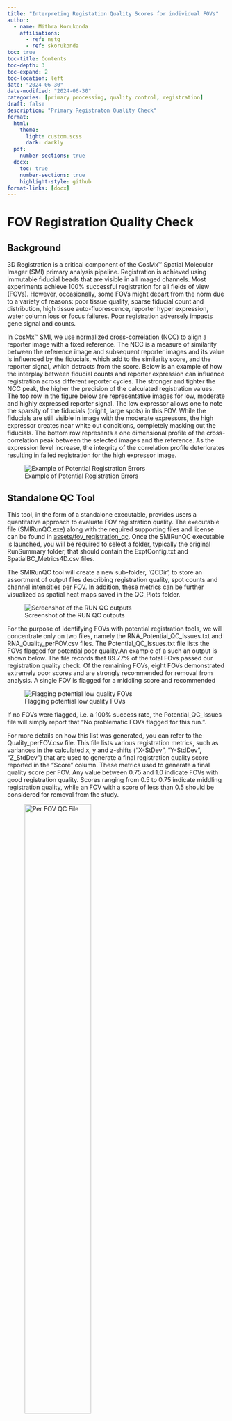 ```yaml
---
title: "Interpreting Registation Quality Scores for individual FOVs"
author:
  - name: Mithra Korukonda
    affiliations:
      - ref: nstg
      - ref: skorukonda
toc: true
toc-title: Contents
toc-depth: 3
toc-expand: 2
toc-location: left
date: "2024-06-30"
date-modified: "2024-06-30"
categories: [primary processing, quality control, registration]
draft: false
description: "Primary Registraton Quality Check" 
format: 
  html:
    theme: 
      light: custom.scss
      dark: darkly
  pdf:
    number-sections: true
  docx:
    toc: true
    number-sections: true
    highlight-style: github
format-links: [docx]
---
```


# FOV Registration Quality Check

## Background

3D Registration is a critical component of the CosMx&#8482; Spatial Molecular Imager (SMI) primary analysis pipeline. Registration is achieved using immutable fiducial beads that are visible in all imaged channels. Most experiments achieve 100% successful registration for all fields of view (FOVs). However, occasionally, some FOVs might depart from the norm due to a variety of reasons:  poor tissue quality, sparse fiducial count and distribution, high tissue auto-fluorescence, reporter hyper expression, water column loss or focus failures. Poor registration adversely impacts gene signal and counts.

In CosMx&#8482; SMI, we use normalized cross-correlation (NCC) to align a reporter image with a fixed reference. The NCC is a measure of similarity between the reference image and subsequent reporter images and its value is influenced by the fiducials, which add to the similarity score, and the reporter signal, which detracts from the score. Below is an example of how the interplay between fiducial counts and reporter expression can influence registration across different reporter cycles. The stronger and tighter the NCC peak, the higher the precision of the calculated registration values. The top row in the figure below are representative images for low, moderate and highly expressed reporter signal. The low expressor allows one to note the sparsity of the fiducials (bright, large spots) in this FOV. While the fiducials are still visible in image with the moderate expressors, the high expressor creates near white out conditions, completely masking out the fiducials.  The bottom row represents a one dimensional profile of the cross-correlation peak between the selected images and the reference. As the expression level increase, the integrity of the correlation profile deteriorates resulting in failed registration for the high expressor image. 

![Example of Potential Registration Errors](figures/Registration_Failure_Example.png)

## Standalone QC Tool
This tool, in the form of a standalone executable, provides users a quantitative approach to evaluate FOV registration quality. The executable file (SMIRunQC.exe) along with the required supporting files and license can be found in [assets/fov_registration_qc](
https://github.com/Nanostring-Biostats/CosMx-Analysis-Scratch-Space/tree/Main/assets/fov_registration_qc){target="_blank"}. Once the SMIRunQC executable is launched, you will be required to select a folder, typically the original RunSummary folder, that should contain the ExptConfig.txt and SpatialBC_Metrics4D.csv files. 


The SMIRunQC tool will create a new sub-folder, 'QCDir', to store an assortment of output files describing registration quality, spot counts and channel intensities per FOV. In addition, these metrics can be further visualized as spatial heat maps saved in the QC_Plots folder.

![Screenshot of the RUN QC outputs](figures/QCDir_Outputs_Screenshot.png)

For the purpose of identifying FOVs with potential registration tools,  we will concentrate only on two files, namely the 
RNA_Potential_QC_Issues.txt and RNA_Quality_perFOV.csv files. The Potential_QC_Issues.txt file lists the FOVs flagged for potential poor quality.An example of a such an output is shown below. The file records that 89.77% of the total FOvs passed our registration quality check. Of the remaining FOVs,  eight FOVs demonstrated extremely poor scores and are strongly recommended for removal from analysis. A single FOV is flagged for a middling score and recommended 

![Flagging potential low quality FOVs](figures/Potential_QC_Issues.png)

If no FOVs were flagged, i.e. a 100% success rate, the Potential_QC_Issues file will simply report that "No problematic FOVs flagged for this run.". 

For more details on how this list was generated, you can refer to the Quality_perFOV.csv file. This file lists various registration metrics, such as variances in the calculated x, y and z-shifts ("X-StDev", "Y-StdDev", "Z_StdDev") that are used to generate a final registration quality score reported in the "Score" column. These metrics used to generate a final quality score per FOV. Any value between 0.75 and 1.0 indicate FOVs with good registration quality. Scores ranging from 0.5 to 0.75 indicate middling registration quality, while an FOV with a score of less than 0.5 should be considered for removal from the study. 

![Per FOV QC File](figures/Quality_perFOV_File_Score_Std.png){width=60%}

This file further characterizes the registration score across reporters and cycles. This form of delineation provides insight into the mode of failure - for instance, reporter specific failures could be observed if the expression levels in that reporter overwhelm the fiducial signal. Cycle specific failures would be indicative of fluidic or water columns issues. In the example below, FOV 1 has lost registration in specific reporters (N07, N15, N17) for the last 3 cycles. This is indicative of possible hyper-expression in the registration channel. As the fiducials bleach with increasing cumulative exposure, this Consequently, the FOV is assigned a middling score of 0.62. Meanwhile, FOV 30 displays a loss of registration across all reporters. Looking at the corresponding data per cycle, it is obvious that this particular FOV suffered from complete loss of registration from cycle 5 onward. This FOV must therefore be removed from downstream analysis. 

![Per FOV QC File](figures/Quality_perFOV_File_Score_PerReporterCycle.png)

## Plots description
These same metrics can be visualized in the form of scatter plots presented in FOV_RegistrationStats.pdf. The example before displays the spatial locations of the FOVs in the experiment with the color indicating the quality score per FOV. The top row displays the standard deviation in the x, y and z-shifts across the run. While the final score and cross correlation statistics are plotted in the bottom row. In the example below, we observe certain FOVs have higher than average variation in the x-y shift or in the z-direction (FOVs represented by the green-yellow hues). The resultant quality scores are displayed in the bottom left, which passing FOVs represented in green, while failed FOVs are towards the red spectrum. 

![Per FOV QC File](figures/Registration_Stats_HeatMap.png)


::: {.callout-note}
These plots will not be automatically generated if you do not have python installed or is not path of your PATH environment variables. You can generate plots using the python script Plot_Current_RunQC_Metrics.py. 
:::





